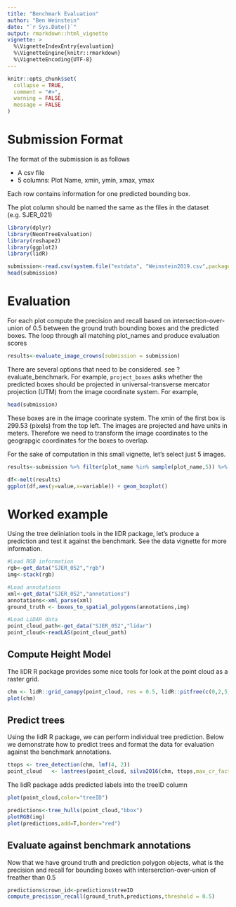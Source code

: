 ```yaml
---
title: "Benchmark Evaluation"
author: "Ben Weinstein"
date: "`r Sys.Date()`"
output: rmarkdown::html_vignette
vignette: >
  %\VignetteIndexEntry{evaluation}
  %\VignetteEngine{knitr::rmarkdown}
  %\VignetteEncoding{UTF-8}
---
```


```r

knitr::opts_chunk$set(
  collapse = TRUE,
  comment = "#>",
  warning = FALSE,
  message = FALSE
)
```

# Submission Format

The format of the submission is as follows

* A csv file
* 5 columns: Plot Name, xmin, ymin, xmax, ymax

Each row contains information for one predicted bounding box.

The plot column should be named the same as the files in the dataset (e.g. SJER_021)

```r
library(dplyr)
library(NeonTreeEvaluation)
library(reshape2)
library(ggplot2)
library(lidR)
```

```r
submission<-read.csv(system.file("extdata", "Weinstein2019.csv",package = "NeonTreeEvaluation"))
head(submission)
```

# Evaluation

For each plot compute the precision and recall based on intersection-over-union of 0.5 between the ground truth bounding boxes and the predicted boxes. The loop through all matching plot_names and produce evaluation scores

```r
results<-evaluate_image_crowns(submission = submission)
```

There are several options that need to be considered. see ?evaluate_benchmark. For example, `project_boxes` asks whether the predicted boxes should be projected in universal-transverse mercator projection (UTM) from the image coordinate system. For example,

```r
head(submission)
```

These boxes are in the image coorinate system. The xmin of the first box is 299.53 (pixels) from the top left. The images are projected and have units in meters. Therefore we need to transform the image coordinates to the geograpgic coordinates for the boxes to overlap. 

For the sake of computation in this small vignette, let's select just 5 images.

```r
results<-submission %>% filter(plot_name %in% sample(plot_name,5)) %>% group_by(plot_name) %>% do(evaluate_plot(.,project_boxes = T))
```

```r
df<-melt(results)
ggplot(df,aes(y=value,x=variable)) + geom_boxplot()
```

# Worked example

Using the tree deliniation tools in the liDR package, let's produce a prediction and test it against the benchmark. See the data vignette for more information.

```r
#Load RGB information
rgb<-get_data("SJER_052","rgb")
img<-stack(rgb)

#Load annotations
xml<-get_data("SJER_052","annotations")
annotations<-xml_parse(xml)
ground_truth <- boxes_to_spatial_polygons(annotations,img)

#Load LiDAR data
point_cloud_path<-get_data("SJER_052","lidar")
point_cloud<-readLAS(point_cloud_path)
```

## Compute Height Model

The liDR R package provides some nice tools for look at the point cloud as a raster grid.
```r
chm <- lidR::grid_canopy(point_cloud, res = 0.5, lidR::pitfree(c(0,2,5,10,15), c(0, 1.5)))
plot(chm)
```

## Predict trees

Using the lidR R package, we can perform individual tree prediction. Below we demonstrate how to predict trees and format the data for evaluation against the benchmark annotations. 

```r
ttops <- tree_detection(chm, lmf(4, 2))
point_cloud   <- lastrees(point_cloud, silva2016(chm, ttops,max_cr_factor = 0.5,exclusion = 0.3))
```

The lidR package adds predicted labels into the treeID column
```r
plot(point_cloud,color="treeID")
```

```r
predictions<-tree_hulls(point_cloud,"bbox")
plotRGB(img)
plot(predictions,add=T,border="red")
```

## Evaluate against benchmark annotations

Now that we have ground truth and prediction polygon objects, what is the precision and recall for bounding boxes with interserction-over-union of freather than 0.5

```r
predictions$crown_id<-predictions$treeID
compute_precision_recall(ground_truth,predictions,threshold = 0.5)
```
